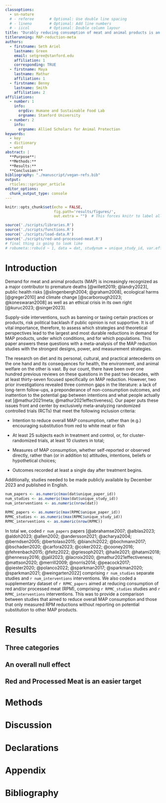 ```yaml
---
classoptions: 
  - sn-nature      
  # - referee       # Optional: Use double line spacing 
  # - lineno        # Optional: Add line numbers
  # - iicol         # Optional: Double column layour
title: "Durably reducing consumption of meat and animal products is an unsolved problem: results from a meta-analysis"
titlerunning: MAP-reduction-meta
authors: 
  - firstname: Seth Ariel
    lastname: Green
    email: setgree@stanford.edu
    affiliation: 1
    corresponding: TRUE
  - firstname: Maya 
    lastname: Mathur
    affiliation: 1
  - firstname: Benny
    lastname: Smith 
    affiliation: 2
affiliations:
  - number: 1
    info:
      orgdiv: Humane and Sustainable Food Lab
      orgname: Stanford University
  - number: 2
    info:
      orgname: Allied Scholars for Animal Protection 
keywords:
  - key
  - dictionary
  - word
abstract: |
  **Purpose**: 
  **Methods:** 
  **Results:** 
  **Conclusion:**
bibliography: "./manuscript/vegan-refs.bib"
output: 
  rticles::springer_article
editor_options: 
  chunk_output_type: console
---
```


```r
knitr::opts_chunk$set(echo = FALSE,
                      fig.path='results/figures/',
                      out.extra = "")  # This forces knitr to label all figures.

source('./scripts/libraries.R')
source('./scripts/functions.R')
source('./scripts/load-data.R')
source('./scripts/red-and-processed-meat.R')
# final thing is going to look like
# robumeta::robu(d ~ 1, data = dat, studynum = unique_study_id, var.eff.size = var_d, modelweights = "HIER")
```

# Introduction {#sec1}

Demand for meat and animal products (MAP) is increasingly recognized as a major contributor to premature deaths [@willett2019; @landry2023], public health risks [@slingenbergh2004; @graham2008], ecological harms [@greger2010] and climate change [@scarborough2023; @koneswaran2008] as well as an ethical crisis in its own right [@kuruc2023; @singer2023].

Supply-side interventions, such as banning or taxing certain practices or products, risk political backlash if public opinion is not supportive.
It is of vital importance, therefore, to assess which strategies and theoretical perspectives lead to the largest and most durable reductions in demand for MAP products, under which conditions, and for which populations.
This paper answers these questions with a meta-analysis of the MAP reduction studies with the strongest designs, power, and measurement strategies.

The research on diet and its personal, cultural, and practical antecedents on the one hand and its consequences for health, the environment, and animal welfare on the other is vast.
By our count, there have been over one hundred previous reviews on these questions in the past two decades, with at least thirty-seven focused specifically on MAP reduction.
However, two prior investigations revealed three common gaps in the literature: a lack of long-term follow-ups, a preponderance of non-consumption outcomes, and inattention to the potential gap between intentions and what people actually eat [@mathur2021meta; @mathur2021effectiveness].
Our paper puts these issues front and center by exclusively meta-analyzing randomized controlled trials (RCTs) that meet the following inclusion criteria:

-   Intention to reduce overall MAP consumption, rather than (e.g.) encouraging substitution from red to white meat or fish

-   At least 25 subjects each in treatment and control, or, for cluster-randomized trials, at least 10 clusters in total;

-   Measures of MAP consumption, whether self-reported or observed directly, rather than (or in addition to) attitudes, intentions, beliefs or hypothetical choices;

-   Outcomes recorded at least a single day after treatment begins.

Additionally, studies needed to be made publicly available by December 2023 and published in English.

```r
num_papers <- as.numeric(max(dat$unique_paper_id))
num_studies <- as.numeric(max(dat$unique_study_id))
num_interventions <- as.numeric(nrow(dat))

RPMC_papers <- as.numeric(max(RPMC$unique_paper_id))
RPMC_studies <- as.numeric(max(RPMC$unique_study_id))
RPMC_interventions <- as.numeric(nrow(RPMC))
```

In total we, coded `r num_papers` papers [@abrahamse2007; @alblas2023; @aldoh2023; @allen2002; @andersson2021; @acharya2004; @berndsen2005; @bertolaso2015; @bianchi2022; @bochmann2017; @bschaden2020; @carfora2023; @coker2022; @cooney2016; @fehrenbach2015; @feltz2022; @griesoph2021; @haile2021; @hatami2018; @hennessy2016; @jalil2023; @lacroix2020; @mathur2021effectiveness; @mattson2020; @merrill2009; @norris2014; @peacock2017; @piester2020; @polanco2022; @sparkman2017; @sparkman2020; @sparkman2021; @weingarten2022] comprising `r num_studies` separate studies and `r num_interventions` interventions.
We also coded a supplementary dataset of `r RPMC_papers` aimed at reducing consumption of red and/or processed meat (RPM), comprising `r RPMC_studies` studies and `r RPMC_interventions` interventions.
This was to provide a comparison between studies that aimed to reduce overall MAP consumption and those that only measured RPM reductions without reporting on potential substitution to other MAP products.

# Results {#sec2}

## Three categories

## An overall null effect

## Red and Processed Meat is an easier target

# Methods {#sec3}

# Discussion {#sec4}

\backmatter

\bmhead{Supplementary information}

\bmhead{Acknowledgments}

# Declarations {.unnumbered}

# Appendix {#secA1}

# Bibliography
